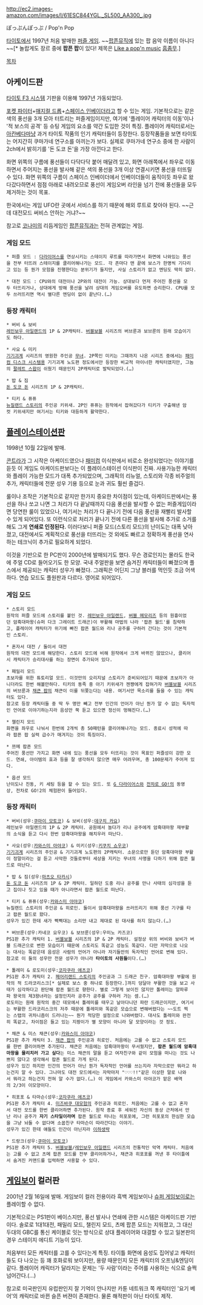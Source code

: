 http://ec2.images-amazon.com/images/I/61ESC844YGL._SL500_AA300_.jpg

ぽっぷんぽっぷ / Pop'n Pop

[[타이토]]에서 1997년 처음 발매한 [[퍼즐 게임]]. ~~[[팝픈뮤직]]에 있는 팝 음악 이름이 아니다~~[* 놀랍게도 장르 중에 '''팝픈 팝'''이 있다! 제목은 [[Like a pop'n music|Like a pop'n music]]  [[흠좀무]].]

[[목차]]

== 아케이드판 ==
[[타이토 F3 시스템]] 기판을 이용해 1997년 가동되었다.

[[포켓 파이터]]+[[매지컬 드롭]]+[[스페이스 인베이더]]라고 할 수 있는 게임. 기본적으로는 같은 색의 풍선을 3개 모아 터트리는 퍼즐게임이지만, 여기에 '플레이어 캐릭터의 이동'이나 '적 보스의 공격' 등 슈팅 게임의 요소를 약간 도입한 것이 특징. 플레이어 캐릭터로서는 [[아칸베다]]마냥 과거 타이토 작품의 인기 캐릭터들이 등장한다. 등장작품들을 보면 타이토는 어지간히 쿠마가네 연구소를 아끼는가 보다. 실제로 쿠마가네 연구소 중에 한 사람이 2ch에서 밝히기를 '돈 도코 돈'을 가장 아낀다고 한다.

화면 위쪽의 구름에 풍선들이 다닥다닥 붙어 매달려 있고, 화면 아래쪽에서 좌우로 이동하면서 주어지는 풍선을 발사해 같은 색의 풍선을 3개 이상 연결시키면 풍선을 터뜨릴 수 있다. 화면 위쪽의 구름이 스페이스 인베이더에서 인베이더들이 움직이듯 좌우로 왔다갔다하면서 점점 아래로 내려오므로 풍선이 게임오버 라인을 넘기 전에 풍선들을 모두 제거하는 것이 목표.

한국에서는 게임 UFO란 곳에서 서비스를 하기 때문에 해외 루트로 찾아야 된다. ~~근데 대전모드 써비스 안하는 거냐?~~

참고로 [[코나미]]의 리듬게임인 [[팝픈뮤직]]과는 전혀 관계없는 게임.

=== 게임 모드 ===
 * 퍼즐 모드 : [[다라이어스]]를 연상시키는 스테이지 루트를 따라가면서 화면에 나와있는 풍선을 전부 터뜨려 스테이지를 클리어해나가는 모드. 각 존마다 맨 끝에 보스가 한명씩 기다리고 있는 등 뭔가 모험을 진행한다는 분위기가 들지만, 사실 스토리가 없고 엔딩도 딱히 없다.

 * 대전 모드 : CPU와의 대전이나 2P와의 대전이 가능. 상대보다 먼저 주어진 풍선을 모두 터뜨리거나, 상대에게 방해 풍선을 날려 상대의 게임오버를 유도하면 승리한다. CPU를 모두 쓰러뜨리면 역시 별다른 엔딩이 없이 끝난다.(…)

=== 등장 캐릭터 ===
 * 버비 & 보비
 [[레인보우 아일랜드]]의 1P & 2P캐릭터. [[버블보블]] 시리즈의 버브룬과 보브룬의 원래 모습이기도 하다.

 * 사요 & 미키
 [[기기괴계]] 시리즈의 영원한 주인공 [[무녀]]. 2P쪽인 미키는 그때까지 나온 시리즈 중에서는 [[패미컴 디스크 시스템]]용 기기괴계 노도편 정도에서만 등장한 비교적 마이너한 캐릭터였지만, 그놈의 [[팔레트 스왑]]이 쉬웠기 때문인지 2P캐릭터로 발탁되었다.(…)

 * 밥 & 짐
 [[돈 도코 돈]] 시리즈의 1P & 2P캐릭터.

 * 티키 & 퓨퓨
 [[뉴질랜드 스토리]]의 주인공 키위새. 2P인 퓨퓨는 원작에서 잡혀갔다가 티키가 구출해낸 암컷 키위새지만 여기서는 티키와 대등하게 활약한다.

== [[플레이스테이션]]판 ==
1998년 10월 22일에 발매.

[[콘트라]]가 그 시작은 아케이드였으나 [[패미컴]] 이식판에서 비로소 완성되었다는 이야기를 듣듯 이 게임도 아케이드판보다는 이 플레이스테이션 이식판이 진짜. 사용가능한 캐릭터와 플레이 가능한 모드가 대폭 추가되었으며, 그래픽의 리뉴얼, 스토리와 각종 비주얼의 추가, 캐릭터들에 전문 성우 기용 등으로 눈과 귀도 훨씬 즐겁다.

룰이나 조작은 기본적으로 같지만 한가지 중요한 차이점이 있는데, 아케이드판에서는 풍선을 하나 쏘고 나면 그 처리가 다 끝날때까지 다음 풍선을 발사할 수 없는 퍼즐게임이라면 당연한 룰이 있었으나, 여기서는 처리가 다 끝나기 전에 다음 풍선을 재빨리 발사할 수 있게 되어있다. 또 이런식으로 처리가 끝나기 전에 다른 풍선을 발사해 추가로 소거를 해도 그게 '''연쇄로 인정된다.''' 이러다보니 퍼즐 모드(스토리 모드)의 난이도는 대폭 낮아졌고, 대전에서도 계획적으로 풍선을 터뜨리는 것 외에도 빠르고 정확하게 풍선을 연사하는 테크닉이 추가로 필요하게 되었다.

이것을 기반으로 한 PC판이 2000년에 발매되기도 했다. 무슨 경로인지는 몰라도 한국에 주얼 CD로 들어오기도 한 모양. 국내 주얼판을 보면 숨겨진 캐릭터들이 빠졌으며 플스에서 제공되는 캐릭터 성우가 빠졌다. 그래픽은 어딘지 그냥 블러를 먹인듯 조금 어색하다. 연습 모드도 플원판과 다르다. 영어로 되어있다. 

=== 게임 모드 ===
 * 스토리 모드
 원작의 퍼즐 모드에 스토리를 붙인 것. [[레인보우 아일랜드]], [[버블 메모리즈]] 등의 원흉이었던 암흑대마왕(슈퍼 다크 그레이트 드래곤)이 부활해 마법의 나라 '팝픈 월드'를 침략하고, 플레이어 캐릭터가 위기에 빠진 팝픈 월드와 리나 공주를 구하러 간다는 것이 기본적인 스토리.

 * 혼자서 대전 / 둘이서 대전
 원작의 대전 모드에 해당한다. 스토리 모드에 비해 원작에서 크게 바뀌진 않았으나, 클리어시 캐릭터가 승리대사를 하는 장면이 추가되어 있다.

 * 패밀리 모드
 초보자를 위한 튜토리얼 모드. 이것만의 오리지널 스토리가 준비되어있기 때문에 초보자가 아니더라도 한번 해볼만하다. 티키의 동족 중 아기 키위새가 젠쨩에게 잡혀가자 [[버블보블]] 시리즈의 버브룬과 [[채큰 팝]]의 채큰이 이를 뒤쫒는다는 내용. 여기서만 목소리를 들을 수 있는 캐릭터도 있다.
 참고로 등장 캐릭터들 중 딱 두 명만 빼고 전부 인간의 언어가 아닌 뭔가 알 수 없는 독자적인 언어로 이야기하는지라 음성만 쭉 듣고 있으면 정신이 멍해진다.(…)

 * 챌린지 모드
 화면을 좌우로 나눠서 한번에 2개씩 총 50패턴을 클리어해나가는 모드. 종료시 성적에 따라 팝픈 팝 실력 급수가 매겨지는 것이 특징이다.

 * 쯔메 팝픈 모드
 주어진 풍선만 가지고 화면 내에 있는 풍선을 모두 터뜨리는 것이 목표인 퍼즐성이 강한 모드. 연쇄, 아이템의 효과 등을 잘 생각하지 않으면 매우 어려우며, 총 100문제가 주어져 있다.

 * 옵션 모드
 난이도나 진동, 키 세팅 등을 할 수 있는 모드. 또 [[G 다라이어스]]와 [[전차로 GO!]]의 동영상, 전차로 GO!2의 체험판이 들어있다.

=== 등장 캐릭터 ===
 * 버비(성우:[[쿠마이 모토코]]) & 보비(성우:[[데구치 카요]])
 레인보우 아일랜드의 1P & 2P 캐릭터. 공원에서 놀다가 리나 공주에게 암흑대마왕 재부활의 소식을 듣고 다시 한번 암흑대마왕을 해치우러 떠난다.

 * 사요(성우:[[카와스미 아야코]]) & 미키(성우:[[키쿠치 쇼우코]])
 [[기기괴계]] 시리즈의 주인공 & 기기괴계 노도편의 2P캐릭터. 소문으로만 듣던 암흑대마왕 부활이 정말이라는 걸 듣고 사악한 것들로부터 세상을 지키는 무녀의 사명을 다하기 위해 팝픈 월드로 떠난다.

 * 밥 & 짐(성우:[[마츠오 타카시]])
 [[돈 도코 돈]] 시리즈의 1P & 2P 캐릭터. 일하던 도중 리나 공주를 만나 사태의 심각성을 듣고 집이나 짓고 있을 때가 아니라면서 팝픈 월드로 떠난다.

 * 티키 & 퓨퓨(성우:[[카와스미 아야코]])
 뉴질랜드 스토리의 주인공 & 히로인. 둘이서 암흑대마왕을 쓰러뜨리기 위해 풍선 기구를 타고 팝픈 월드로 왔다.
 성우가 있긴 한데 새가 삑삑대는 소리만 내고 제대로 된 대사를 하지 않는다.(…)

 * 버브룬(성우:카네코 요우코) & 보브룬(성우:우미노 카즈코)
 PS1판 추가 캐릭터 1. [[버블보블]] 시리즈의 1P & 2P 캐릭터. 설정상 위의 버비와 보비가 버블 드래곤으로 변한 모습이기 때문에 스토리도 똑같고 성능도 똑같다. 다만 자막으로 나오는 대사는 똑같은데 음성은 사람의 언어가 아니라 자기들만의 독자적인 언어로 변해 있다.
 참고로 이 둘의 성우만 전문 성우가 아니라 '''타이토의 사원들'''이다.(…)

 * 톨레미 & 로도미(성우:[[코자쿠라 에츠코]])
 PS1판 추가 캐릭터 2. [[페어리랜드 스토리]]의 주인공과 그 드래곤 친구. 암흑대마왕 부활에 원작의 적 드라코리스크[* 실제로 보스 중 하나로 등장한다.]까지 덩달아 부활한 것을 보고 사태가 심각하다고 판단해 팝픈 월드로 향한다. 별로 그렇게 보이진 않지만 톨레미는 알파루파 왕국의 제3왕녀라는 설정인지라 공주가 공주를 구하러 가는 셈.(…)
 로도미는 원래 원작의 중간 데모에서 톨레미를 태우고 날아다니던 파란 드래곤이지만, 여기서는 부활한 드라코리스크의 저주 때문에 톨레미와 똑같은 모습으로 변해버렸다는 ~~도트 찍는 스탭의 귀차니즘이 드러나는~~ 뭔가 적당한 설정으로 나와버렸다. 대사도 톨레미와 완전히 똑같고, 차이점은 들고 있는 지팡이가 별 모양이 아니라 달 모양이라는 것 정도.

 * 채큰 & 미스 채큰(성우:[[카와스미 아야코]])
 PS1판 추가 캐릭터 3. [[채큰 팝]]의 주인공과 히로인. 처음에는 고를 수 없고 스토리 모드를 한번 클리어하면 추가된다. 채큰은 처음에는 암흑대마왕이 무서웠지만, '''팝픈 월드에 암흑대마왕을 물리치러 가고 싶다'''는 미스 채큰의 말을 듣고 여자친구와 같이 모험을 떠나는 것도 나쁘지 않다고 생각해서 팝픈 월드로 가게 된다.
 성우가 있긴 하지만 인간의 언어가 아닌 뭔가 독자적인 언어를 쓰는지라 자막으로만 뭐라고 하는건지 알 수 있다. 그나마도 대전 모드에서는 자막마저 "♡♡♡!!"같은 이상한 말로 나와서 뭐라고 하는건지 전혀 알 수가 없다.(…) 이 게임에서 카와스미 아야코가 맡은 배역의 2/3이 이모양이다.

 * 히포포 & 타마슨(성우:[[코자쿠라 에츠코]])
 PS1판 추가 캐릭터 4. [[미즈바쿠 대모험]]의 주인공과 히로인. 처음에는 고를 수 없고 혼자서 대전 모드를 한번 클리어하면 추가된다. 원작 종료 후 세워진 자신의 동상 근처에서 만난 리나 공주가 '''자기 스타일이라며''' 팝픈 월드로 떠나는 히포포에, 그런 히포포의 한심한 모습을 그냥 놔둘 수 없다며 소꿉친구 타마슨이 따라간다는 이야기.
 성우가 있긴 한데 얘들도 인간이 아닌지라 [[이하생략]]

 * 드랑크(성우:[[쿠마이 모토코]])
 PS1판 추가 캐릭터 5. [[버블보블]]/[[레인보우 아일랜드]] 시리즈의 전통적인 악역 캐릭터. 처음에는 고를 수 없고 츠메 팝픈 모드를 전부 클리어하거나, 채큰과 히포포를 꺼낸 후 타이틀에서 숨겨진 커맨드를 입력하면 사용할 수 있다.

== [[게임보이]] 컬러판 ==
2001년 2월 16일에 발매. 게임보이 컬러 전용이라 흑백 게임보이나 [[슈퍼 게임보이]]로는 플레이할 수 없다.

기본적으로는 PS1판이 베이스지만, 풍선 발사나 연쇄에 관한 시스템은 아케이드판 기반이다. 솔로로 1대1대전, 패밀리 모드, 챌린지 모드, 츠메 팝픈 모드는 지워졌고, 그 대신 두대의 GBC를 통신 케이블로 잇는 방식으로 상대 플레이어와 대결할 수 있고 일본판의 경우 스테이지 에디트 기능이 있다.

처음부터 모든 캐릭터를 고를 수 있다는게 특징. 타이틀 화면에 음성도 집어넣고 캐릭터들도 다 나오는 등 꽤 호화로워 보이지만, 용량 때문인지 모든 캐릭터의 오프닝&엔딩이 같다. 플레이어 캐릭터가 달라지는 문제는 '두 사람'이라는 주어를 사용하는 식으로 슬쩍 넘어간다.(…)

참고로 미국판인지 유럽판인지 잘 기억이 안나지만 카툰 네트워크 쪽 캐릭터인 '요기 베어'의 캐릭터로 바뀐 슬픈 버젼이 존재한다. 물론 해적판이 아닌 타이토 제작.
